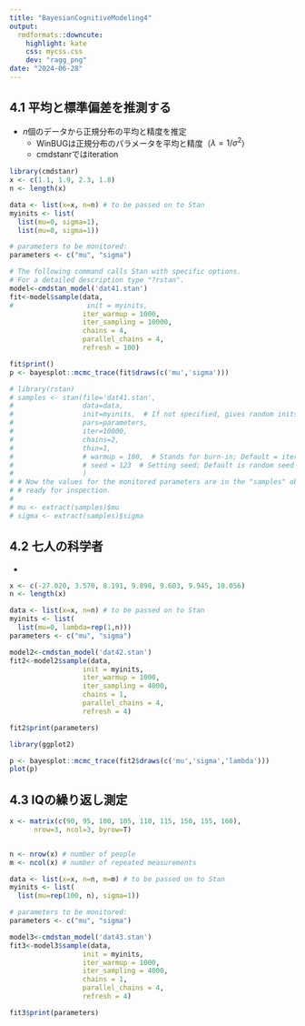 ```yaml
---
title: "BayesianCognitiveModeling4"
output:
  rmdformats::downcute:
    highlight: kate
    css: mycss.css
    dev: "ragg_png"
date: "2024-06-28"
---
```

## 4.1 平均と標準偏差を推測する
- $n$個のデータから正規分布の平均と精度を推定
  - WinBUGは正規分布のパラメータを平均と精度（$\lambda=1/\sigma^2$）
  - cmdstanrではiteration

```r
library(cmdstanr)
x <- c(1.1, 1.9, 2.3, 1.8)
n <- length(x)

data <- list(x=x, n=n) # to be passed on to Stan
myinits <- list(
  list(mu=0, sigma=1),
  list(mu=0, sigma=1))

# parameters to be monitored: 
parameters <- c("mu", "sigma")

# The following command calls Stan with specific options.
# For a detailed description type "?rstan".
model<-cmdstan_model('dat41.stan')
fit<-model$sample(data,
#                  init = myinits,
                  iter_warmup = 1000,
                  iter_sampling = 10000,
                  chains = 4,
                  parallel_chains = 4,
                  refresh = 100)

fit$print()
p <- bayesplot::mcmc_trace(fit$draws(c('mu','sigma')))

# library(rstan)
# samples <- stan(file='dat41.stan',   
#                 data=data, 
#                 init=myinits,  # If not specified, gives random inits
#                 pars=parameters,
#                 iter=10000, 
#                 chains=2, 
#                 thin=1,
#                 # warmup = 100,  # Stands for burn-in; Default = iter/2
#                 # seed = 123  # Setting seed; Default is random seed
#                 )
# # Now the values for the monitored parameters are in the "samples" object, 
# # ready for inspection.
# 
# mu <- extract(samples)$mu
# sigma <- extract(samples)$sigma 
```

## 4.2 七人の科学者

- 

```r
x <- c(-27.020, 3.570, 8.191, 9.898, 9.603, 9.945, 10.056)
n <- length(x)

data <- list(x=x, n=n) # to be passed on to Stan
myinits <- list(
  list(mu=0, lambda=rep(1,n)))
parameters <- c("mu", "sigma")

model2<-cmdstan_model('dat42.stan')
fit2<-model2$sample(data,
                  init = myinits,
                  iter_warmup = 1000,
                  iter_sampling = 4000,
                  chains = 1,
                  parallel_chains = 4,
                  refresh = 4)

fit2$print(parameters)

library(ggplot2)

p <- bayesplot::mcmc_trace(fit2$draws(c('mu','sigma','lambda')))
plot(p)


```

## 4.3 IQの繰り返し測定

```r
x <- matrix(c(90, 95, 100, 105, 110, 115, 150, 155, 160), 
      nrow=3, ncol=3, byrow=T) 


n <- nrow(x) # number of people
m <- ncol(x) # number of repeated measurements

data <- list(x=x, n=n, m=m) # to be passed on to Stan
myinits <- list(
  list(mu=rep(100, n), sigma=1))

# parameters to be monitored: 
parameters <- c("mu", "sigma")

model3<-cmdstan_model('dat43.stan')
fit3<-model3$sample(data,
                  init = myinits,
                  iter_warmup = 1000,
                  iter_sampling = 4000,
                  chains = 1,
                  parallel_chains = 4,
                  refresh = 4)

fit3$print(parameters)
```

